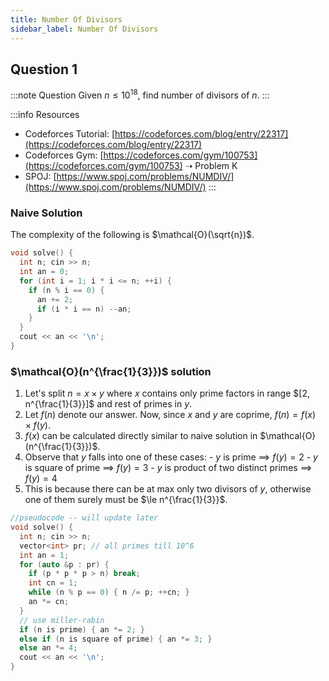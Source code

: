```yaml
---
title: Number Of Divisors
sidebar_label: Number Of Divisors
---
```


## Question 1

:::note Question
Given $n \le 10^18$, find number of divisors of $n$.
:::

:::info Resources
  - Codeforces Tutorial: [https://codeforces.com/blog/entry/22317](https://codeforces.com/blog/entry/22317)
  - Codeforces Gym: [https://codeforces.com/gym/100753](https://codeforces.com/gym/100753) ➝ Problem K
  - SPOJ: [https://www.spoj.com/problems/NUMDIV/](https://www.spoj.com/problems/NUMDIV/)
:::

### Naive Solution

The complexity of the following is $\mathcal{O}(\sqrt{n})$.

```cpp title="Naive Solution"
void solve() {
  int n; cin >> n;
  int an = 0;
  for (int i = 1; i * i <= n; ++i) {
    if (n % i == 0) {
      an += 2;
      if (i * i == n) --an;
    }
  }
  cout << an << '\n';
}
```

### $\mathcal{O}(n^{\frac{1}{3}})$ solution

  1. Let's split $n = x \times y$ where $x$ contains only prime factors in range $[2, n^{\frac{1}{3}}]$ and rest of primes in $y$.
  2. Let $f(n)$ denote our answer. Now, since $x$ and $y$ are coprime, $f(n) = f(x) \times f(y)$.
  3. $f(x)$ can be calculated directly similar to naive solution in $\mathcal{O}(n^{\frac{1}{3}})$.
  4. Observe that $y$ falls into one of these cases:
    - $y$ is prime $\implies$ $f(y) = 2$
    - $y$ is square of prime $\implies$ $f(y) = 3$
    - $y$ is product of two distinct primes $\implies$ $f(y) = 4$
  5. This is because there can be at max only two divisors of $y$, otherwise one of them surely must be $\le n^{\frac{1}{3}}$.

```cpp
//pseudocode -- will update later
void solve() {
  int n; cin >> n;
  vector<int> pr; // all primes till 10^6
  int an = 1;
  for (auto &p : pr) {
    if (p * p * p > n) break;
    int cn = 1;
    while (n % p == 0) { n /= p; ++cn; }
    an *= cn;
  }
  // use miller-rabin
  if (n is prime) { an *= 2; }
  else if (n is square of prime) { an *= 3; }
  else an *= 4;
  cout << an << '\n';
}
```